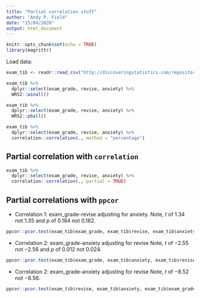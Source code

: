 ```yaml
---
title: "Partial correlation stuff"
author: "Andy P. Field"
date: "15/04/2020"
output: html_document
---
```


```r
knitr::opts_chunk$set(echo = TRUE)
library(magrittr)
```

Load data:

```r
exam_tib <- readr::read_csv("http://discoveringstatistics.com/repository/dsr2/exam_anxiety.csv")
```

```r
exam_tib %>% 
  dplyr::select(exam_grade, revise, anxiety) %>% 
  WRS2::winall()
```

```r
exam_tib %>% 
  dplyr::select(exam_grade, revise, anxiety) %>% 
  WRS2::pball()
```


```r
exam_tib %>% 
  dplyr::select(exam_grade, revise, anxiety) %>% 
  correlation::correlation(., method = "percentage")
```





## Partial correlation with `correlation`

```r
exam_tib %>% 
  dplyr::select(exam_grade, revise, anxiety) %>% 
  correlation::correlation(., partial = TRUE)
```

## Partial correlations with `ppcor`

* Correlation 1: exam_grade-revise adjusting for anxiety. Note, *t* of 1.34 not 1.35 and *p* of 0.184 not 0.182.

```r
ppcor::pcor.test(exam_tib$exam_grade, exam_tib$revise, exam_tib$anxiety)
```

* Correlation 2: exam_grade-anxiety adjusting for revise Note, *t* of $-2.55$ not $-2.56$ and *p* of 0.012 not 0.024.


```r
ppcor::pcor.test(exam_tib$exam_grade, exam_tib$anxiety, exam_tib$revise)
```

* Correlation 2: exam_grade-anxiety adjusting for revise Note, *t* of $-8.52$ not $-8.56$.

```r
ppcor::pcor.test(exam_tib$revise, exam_tib$anxiety, exam_tib$exam_grade)
```

